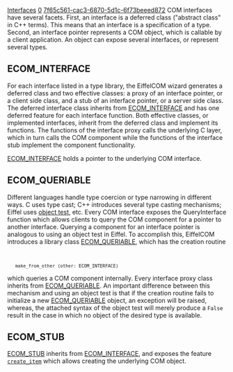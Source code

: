 [[Property:title|Interfaces]]
[[Property:weight|0]]
[[Property:uuid|7f65c561-cac3-6870-5d1c-6f73beeed872]]
COM interfaces have several facets. First, an interface is a deferred class ("abstract class" in C++ terms). This means that an interface is a specification of a type. Second, an interface pointer represents a COM object, which is callable by a client application. An object can expose several interfaces, or represent several types.
<!--break-->
==ECOM_INTERFACE==

For each interface listed in a type library, the EiffelCOM wizard generates a deferred class and two effective classes: a proxy of an interface pointer, or a client side class, and a stub of an interface pointer, or a server side class. The deferred interface class inherits from [[ref:libraries/com/reference/ecom_interface_chart|<eiffel>ECOM_INTERFACE</eiffel>]] and has one deferred feature for each interface function. Both effective classes, or implemented interfaces, inherit from the deferred class and implement its functions. The functions of the interface proxy calls the underlying C layer, which in turn calls the COM component while the functions of the interface stub implement the component functionality. 

[[ref:libraries/com/reference/ecom_interface_chart|ECOM_INTERFACE]]  holds a pointer to the underlying COM interface. 

==ECOM_QUERIABLE==

Different languages handle type coercion or type narrowing in different ways. C uses type cast; C++ introduces several type casting mechanisms; Eiffel uses [[ET: Inheritance#Object test|object test]], etc. Every COM interface exposes the <eiffel>QueryInterface</eiffel> function which allows clients to query the COM component for a pointer to another interface. Querying a component for an interface pointer is analogous to using an object test in Eiffel. To accomplish this, EiffelCOM introduces a library class [[ref:libraries/com/reference/ecom_queriable_chart|ECOM_QUERIABLE]], which has the creation routine 
<code>
    make_from_other (other: ECOM_INTERFACE)</code>

which queries a COM component internally. Every interface proxy class inherits from [[ref:libraries/com/reference/ecom_queriable_chart|ECOM_QUERIABLE]]. An important difference between this mechanism and using an object test is that if the creation routine fails to initialize a new [[ref:libraries/com/reference/ecom_queriable_chart|ECOM_QUERIABLE]] object, an exception will be raised, whereas, the <eiffel>attached</eiffel> syntax of the object test will merely produce a <code>False</code> result in the case in which no object  of the desired type is available.

==ECOM_STUB==

[[ref:libraries/com/reference/ecom_stub_chart|ECOM_STUB]] inherits from [[ref:libraries/com/reference/ecom_interface_chart|ECOM_INTERFACE]], and exposes the feature [[ref:libraries/com/reference/ecom_stub_chart|<code>create_item</code>]] which allows creating the underlying COM object.

